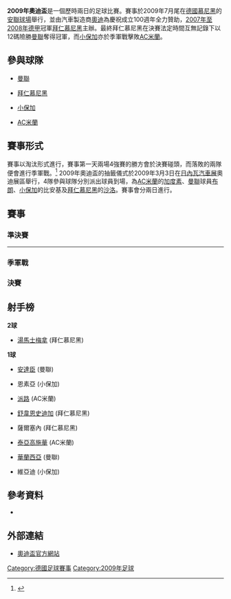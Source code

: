 {{Infobox International Football Competition
| year = 2009
| image = 
| size = 
| dates = 7月29日 – 7月30日
| country = 德國
| num_teams = 4
| venues = 1
| cities = 1
| champion_other = {{flagicon|GER}} [[拜仁慕尼黑|拜仁慕尼黑]]
| runner_up_other = {{flagicon|ENG}} [[曼聯|曼聯]]
| 3rd_place_other = {{flagicon|ARG}} [[小保加|小保加]]
| 4th_place_other = {{flagicon|ITA}} [[AC米蘭|AC米蘭]]
| matches = 4
| goals = 10
| top_scorer = {{flagicon|GER}} [[湯馬士梅拿|湯馬士梅拿]] (2球)
| prevseason = 
| nextseason = ''[[2011年奧迪盃|2011]]''
}}
'''2009年奧迪盃'''是一個歷時兩日的足球比賽。賽事於2009年7月尾在[[德國|德國]][[慕尼黑|慕尼黑]]的[[安聯球場|安聯球場]]舉行，並由汽車製造商[[奧迪|奧迪]]為慶祝成立100週年全力贊助，[[2007年至2008年德國足球甲級聯賽|2007年至2008年德甲]]冠軍[[拜仁慕尼黑|拜仁慕尼黑]]主辦。最終拜仁慕尼黑在決賽法定時間互無記錄下以12碼險勝[[曼聯|曼聯]]奪得冠軍，而[[小保加|小保加]]亦於季軍戰擊敗[[AC米蘭|AC米蘭]]。
==參與球隊==
*{{flagicon|ENG}} [[曼聯|曼聯]]
*{{flagicon|GER}} [[拜仁慕尼黑|拜仁慕尼黑]]
*{{flagicon|ARG}} [[小保加|小保加]]
*{{flagicon|ITA}} [[AC米蘭|AC米蘭]]

==賽事形式==
賽事以淘汰形式進行，賽事第一天兩場4強賽的勝方會於決賽碰頭，而落敗的兩隊便會進行季軍戰。<ref>{{en}}{{cite web |url=http://goal.com/en/news/1783/club-friendlies/2009/07/28/1409167/audi-cup-preview-bayern-munich-milan |title=Audi Cup Preview: Bayern Munich – Milan |date=2009年7月28日 |work=Goal.com |accessdate=2009年7月28日 |archive-date=2012年8月2日 |archive-url=https://www.webcitation.org/69bcKT5yi?url=http://www.goal.com/en/news/1783/club-friendlies/2009/07/28/1409167/audi-cup-preview-bayern-munich-milan |dead-url=no }}</ref> 2009年奧迪盃的抽籤儀式於2009年3月3日在[[日內瓦汽車展|日內瓦汽車展]]奧迪展區舉行，4隊參與球隊分別派出球員到場，為[[AC米蘭|AC米蘭]]的[[加度素|加度素]]、[[曼聯|曼聯]]球員[[布朗|布朗]]、[[小保加|小保加]]的比安基及[[拜仁慕尼黑|拜仁慕尼黑]]的[[沙洛|沙洛]]。賽事會分兩日進行。
==賽事==
{{Round4-with third
<!--準決賽-->
|7月29日|{{flagicon|ENG}} [[曼聯|曼聯]]|2|{{flagicon|ARG}} [[小保加|小保加]]|1
|7月29日|{{flagicon|GER}} [[拜仁慕尼黑|拜仁慕尼黑]]|4|{{flagicon|ITA}} [[AC米蘭|AC米蘭]]|1
<!--決賽-->
|7月30日|{{flagicon|ENG}} [[曼聯|曼聯]]|0 (6)|{{flagicon|GER}} [[拜仁慕尼黑|拜仁慕尼黑]]{{pen}}|0 (7)
<!--季軍戰-->
|7月30日|{{flagicon|ARG}} [[小保加|小保加]]{{pen}}|1 (4)|{{flagicon|ITA}} [[AC米蘭|AC米蘭]]|1 (3)
}}

===準決賽===
{{footballbox
|date=2009年7月29日
|time=18:30
|team1=[[曼聯|曼聯]] {{flagicon|ENG}}
|score=2 – 1
|report=http://www.fcbayern.t-home.de/en/news/matchreport/2009/20209.php?fcb_sid=290f0c3f0fc8246f4c21d0c598644494
|team2={{flagicon|ARG}} [[小保加|小保加]]
|goals1=[[安德森·路易斯·迪·阿布努·奧利維拉|安達臣]]	 {{goal|23}}<br />[[安東尼奧·瓦倫西亞|華蘭西亞]] {{goal|42}}
|goals2=恩素亞 {{goal|55}}
|stadium=[[慕尼黑|慕尼黑]]，[[安聯球場|安聯球場]]
|attendance=61,000
|referee=史度克（{{nfa|GER}}）
}}
----
{{footballbox
|date=2009年7月29日
|time=20:45
|team1=[[拜仁慕尼黑|拜仁慕尼黑]] {{flagicon|GER}}
|score=4 – 1
|report=http://www.fcbayern.t-home.de/en/news/matchreport/2009/20210.php?fcb_sid=290f0c3f0fc8246f4c21d0c598644494
|team2={{flagicon|ITA}} [[AC米蘭|AC米蘭]]
|goals1=[[湯馬士梅拿|湯馬士梅拿]]	 {{goal|12||90}}<br />[[舒韋恩史迪加|舒韋恩史迪加]] {{goal|79}}<br />薩爾塞內 {{goal|89}}
|goals2=[[派路|派路]] {{goal|81}}
|stadium=[[慕尼黑|慕尼黑]]，[[安聯球場|安聯球場]]
|attendance=61,000
|referee=佩爾（{{nfa|GER}}）
}}

===季軍戰===
{{footballbox
|date=2009年7月30日
|time=18:30
|team1=[[小保加|小保加]] {{flagicon|ARG}}
|score=1 – 1
|report=http://www.goal.com/en/news/1783/club-friendlies/2009/07/30/1413185/audi-cup-milan-1-1-boca-juniors-3-4-on-pens
|team2={{flagicon|ITA}} [[AC米蘭|AC米蘭]]
|goals1=維亞迪 {{goal|87}}
|goals2=[[蒂亞戈·席爾瓦|泰亞高施華]] {{goal|27}}
|stadium=[[慕尼黑|慕尼黑]]，[[安聯球場|安聯球場]]
|attendance=61,000
|referee=施普（{{nfa|GER}}）
|penalties1=[[馬田·巴勒莫|巴勒莫]] {{pengoal}}<br />[[列基美|列基美]] {{pengoal}}<br />恩素亞 {{penmiss|saved}}<br />巴托基亞 {{pengoal}}<br />維亞迪 {{pengoal}}
|penaltyscore=4 – 3 
|penalties2={{pengoal}} [[朗拿甸奴|朗拿甸奴]]<br />{{penmiss|saved}} [[派路|派路]]<br />{{pengoal}} [[贊古奴夫斯基|贊古奴夫斯基]]<br />{{pengoal}} [[蒂亞戈·席爾瓦|泰亞高施華]]<br />{{penmiss|saved}} [[柏圖|柏圖]]
}}

===決賽===
{{footballbox
|date=2009年7月30日
|time=20:45
|team1=[[拜仁慕尼黑|拜仁慕尼黑]] {{flagicon|GER}}
|score=0 – 0
|report=http://www.fcbayern.t-home.de/en/news/matchreport/2009/20223.php?fcb_sid=290f0c3f0fc8246f4c21d0c598644494
|team2={{flagicon|ENG}} [[曼聯|曼聯]]
|goals1=
|goals2=
|stadium=[[慕尼黑|慕尼黑]]，[[安聯球場|安聯球場]]
|attendance=69,000
|referee=貝治（{{nfa|GER}}）
|penalties1=[[亞歷山大·鮑姆約翰|鮑祖漢]] {{pengoal}}<br />[[埃德森·布拉夫海德|巴夫希特]] {{pengoal}}<br />[[咸美治艾天托|咸美治艾天托]] {{pengoal}}<br />[[达尼耶尔·普拉尼奇|彭捷]] {{penmiss|saved}}<br />[[荷西蘇沙|荷西蘇沙]] {{pengoal}}<br />[[奧圖|奧圖]] {{pengoal}}<br />[[霍爾格·巴德施圖伯|巴德施圖伯]] {{pengoal}}<br />[[雲拜頓|雲拜頓]] {{pengoal}}
|penaltyscore=7 – 6
|penalties2={{pengoal}} [[傑斯|傑斯]]<br />{{pengoal}} [[安德森·路易斯·迪·阿布努·奧利維拉|安達臣]]<br />{{pengoal}} [[蘭尼|蘭尼]]<br />{{penmiss|saved}} [[艾夫拿|艾夫拿]]<br />{{pengoal}} [[朗尼|朗尼]]<br />{{pengoal}} [[費查|費查]]<br />{{pengoal}} [[史高斯|史高斯]]<br />{{penmiss|saved}} [[莊尼伊雲斯|伊雲斯]]
}}

==射手榜==
'''2球'''
*{{flagicon|GER}} [[湯馬士梅拿|湯馬士梅拿]] (拜仁慕尼黑)
'''1球'''
*{{flagicon|BRA}} [[安德森·路易斯·迪·阿布努·奧利維拉|安達臣]] (曼聯)
*{{flagicon|ARG}} 恩素亞 (小保加)
*{{flagicon|ITA}} [[派路|派路]] (AC米蘭)
*{{flagicon|GER}} [[舒韋恩史迪加|舒韋恩史迪加]] (拜仁慕尼黑)
*{{flagicon|FRA}} 薩爾塞內 (拜仁慕尼黑)
*{{flagicon|BRA}} [[蒂亞戈·席爾瓦|泰亞高施華]] (AC米蘭)
*{{flagicon|ECU}} [[安東尼奧·瓦倫西亞|華蘭西亞]] (曼聯)
*{{flagicon|ARG}} 維亞迪 (小保加)
==參考資料==
{{reflist}}
* {{cite news |title=Parade of stars to contest Audi Cup in Munich |work=fcbayern.t-home.de |publisher=FC Bayern |date=2009年3月3日 |url=http://www.fcbayern.t-home.de/en/news/news/2009/18772.php |accessdate=2009年5月30日 |archive-date=2009年4月22日 |archive-url=https://web.archive.org/web/20090422125415/http://www.fcbayern.t-home.de/en/news/news/2009/18772.php |dead-url=no }}

==外部連結==
*[https://web.archive.org/web/20091004080944/http://www.audi.com/com/brand/en/experience/audi_cup_start.html 奧迪盃官方網站]

[[Category:德國足球賽事|Category:德國足球賽事]]
[[Category:2009年足球|Category:2009年足球]]